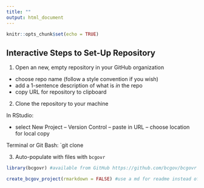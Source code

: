 ```yaml
---
title: ""
output: html_document
---
```


<!--
Copyright 2019 Province of British Columbia

Licensed under the Apache License, Version 2.0 (the "License");
you may not use this file except in compliance with the License.
You may obtain a copy of the License at

http://www.apache.org/licenses/LICENSE-2.0

Unless required by applicable law or agreed to in writing, software distributed under the License is distributed on an "AS IS" BASIS,
WITHOUT WARRANTIES OR CONDITIONS OF ANY KIND, either express or implied.
See the License for the specific language governing permissions and limitations under the License.
-->


```r
knitr::opts_chunk$set(echo = TRUE)
```


## Interactive Steps to Set-Up Repository

(1) Open an new, empty repository in your GitHub organization

- choose repo name (follow a style convention if you wish)
- add a 1-sentence description of what is _in_ the repo
- copy URL for repository to clipboard

(2) Clone the repository to your machine

In RStudio:

- select New Project -- Version Control -- paste in URL -- choose location for local copy

Terminal or Git Bash: `git clone <URL for repository>

(3) Auto-populate with files with `bcgovr`


```r
library(bcgovr) #available from GitHub https://github.com/bcgov/bcgovr

create_bcgov_project(rmarkdown = FALSE) #use a md for readme instead of Rmd
```


